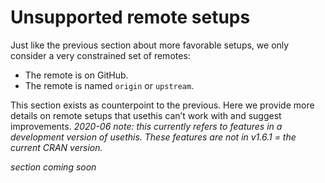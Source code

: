 # Unsupported remote setups {#unsupported}

Just like the previous section about more favorable setups, we only consider a very constrained set of remotes:

* The remote is on GitHub.
* The remote is named `origin` or `upstream`.

This section exists as counterpoint to the previous. Here we provide more details on remote setups that usethis can't work with and suggest improvements. *2020-06 note: this currently refers to features in a development version of usethis. These features are not in v1.6.1 = the current CRAN version.*

*section coming soon*
